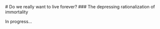   <div className="text-center">
  # Do we really want to live forever?
  ### The depressing rationalization of immortality
  </div>

  In progress...